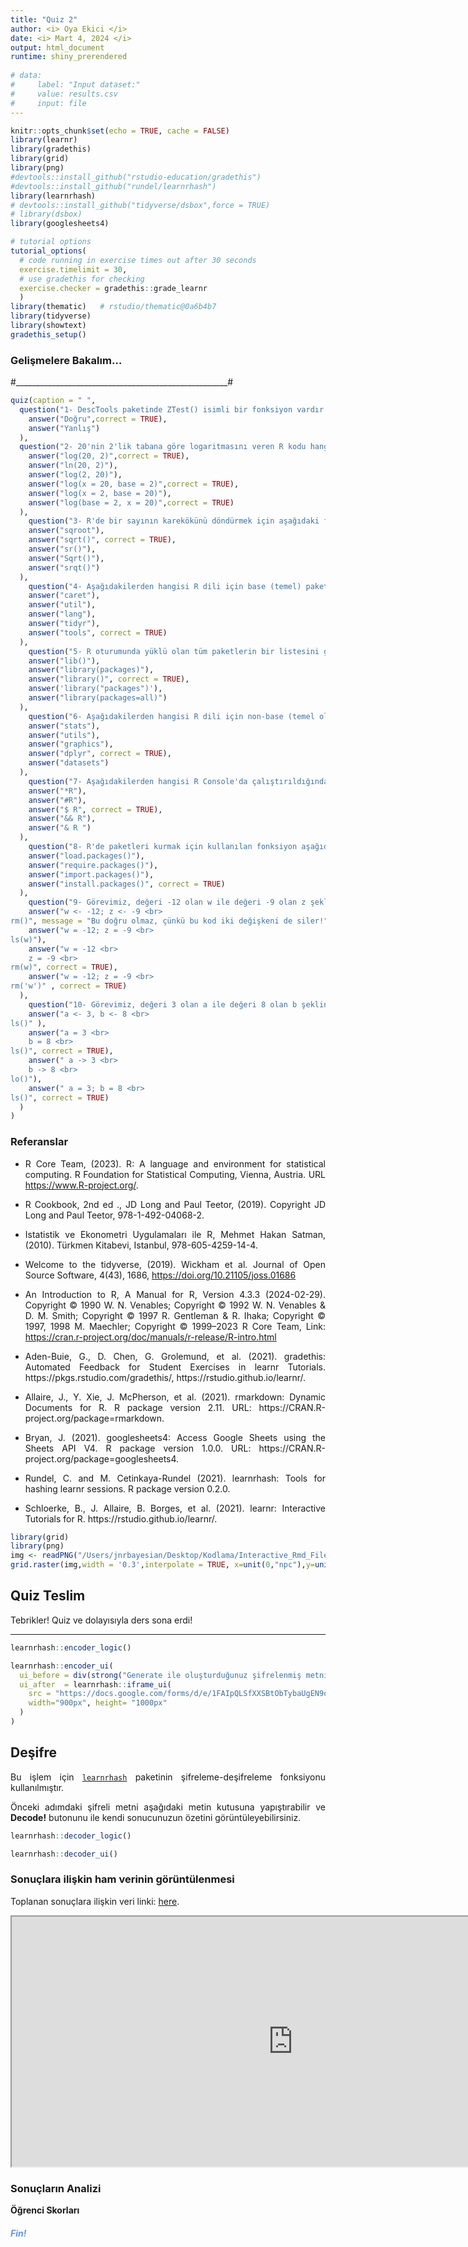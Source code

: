 ```yaml
---
title: "Quiz 2" 
author: <i> Oya Ekici </i> 
date: <i> Mart 4, 2024 </i> 
output: html_document
runtime: shiny_prerendered
    
# data:
#     label: "Input dataset:"
#     value: results.csv
#     input: file
---
```


```r
knitr::opts_chunk$set(echo = TRUE, cache = FALSE)
library(learnr)
library(gradethis)
library(grid)
library(png)
#devtools::install_github("rstudio-education/gradethis")
#devtools::install_github("rundel/learnrhash")
library(learnrhash)
# devtools::install_github("tidyverse/dsbox",force = TRUE)
# library(dsbox)
library(googlesheets4)

# tutorial options
tutorial_options(
  # code running in exercise times out after 30 seconds
  exercise.timelimit = 30, 
  # use gradethis for checking
  exercise.checker = gradethis::grade_learnr
  )
library(thematic)   # rstudio/thematic@0a6b4b7
library(tidyverse)
library(showtext)
gradethis_setup()

```



<style>
body {
text-align: justify}
</style>

### **Gelişmelere Bakalım...** 

#_____________________________________________________#

```r
quiz(caption = " ",
  question("1- DescTools paketinde ZTest() isimli bir fonksiyon vardır.",
    answer("Doğru",correct = TRUE),
    answer("Yanlış")
  ),
  question("2- 20'nin 2'lik tabana göre logaritmasını veren R kodu hangisidir?",
    answer("log(20, 2)",correct = TRUE),
    answer("ln(20, 2)"),
    answer("log(2, 20)"),
    answer("log(x = 20, base = 2)",correct = TRUE),
    answer("log(x = 2, base = 20)"),
    answer("log(base = 2, x = 20)",correct = TRUE)
  ),
    question("3- R'de bir sayının karekökünü döndürmek için aşağıdaki fonksiyonlardan hangisi kullanılabilir?",
    answer("sqroot"),
    answer("sqrt()", correct = TRUE),
    answer("sr()"),
    answer("Sqrt()"),
    answer("srqt()")
  ),
    question("4- Aşağıdakilerden hangisi R dili için base (temel) pakettir?",
    answer("caret"),
    answer("util"),
    answer("lang"),
    answer("tidyr"),
    answer("tools", correct = TRUE)
  ),
    question("5- R oturumunda yüklü olan tüm paketlerin bir listesini görüntüleyen kod aşağıdakilerden hangisidir?",
    answer("lib()"),
    answer("library(packages)"),
    answer("library()", correct = TRUE),
    answer('library("packages")'),
    answer("library(packages=all)")
  ),
    question("6- Aşağıdakilerden hangisi R dili için non-base (temel olmayan) pakettir?",
    answer("stats"),
    answer("utils"),
    answer("graphics"),
    answer("dplyr", correct = TRUE),
    answer("datasets")
  ),
    question("7- Aşağıdakilerden hangisi R Console'da çalıştırıldığında, Console'dan çıkmadan R programını yeniden başlatır?",
    answer("*R"),
    answer("#R"),
    answer("$ R", correct = TRUE),
    answer("&& R"),
    answer("& R ")
  ),
    question("8- R'de paketleri kurmak için kullanılan fonksiyon aşağıdakilerden hangisidir?",
    answer("load.packages()"),
    answer("require.packages()"),
    answer("import.packages()"),
    answer("install.packages()", correct = TRUE)
  ),
    question("9- Görevimiz, değeri -12 olan w ile değeri -9 olan z şeklinde iki değişkeni tanımlayarak, sonraki adımda bu değişkenlerden sadece w'yi çalışma ortamından silen kodu yazmaktır. Aşağıdakilerden hangisi bu görevi doğru yapar?",
    answer("w <- -12; z <- -9 <br>
rm()", message = "Bu doğru olmaz, çünkü bu kod iki değişkeni de siler!"),
    answer("w = -12; z = -9 <br>
ls(w)"),
    answer("w = -12 <br>
    z = -9 <br>
rm(w)", correct = TRUE),
    answer("w = -12; z = -9 <br>
rm('w')" , correct = TRUE)
  ),
    question("10- Görevimiz, değeri 3 olan a ile değeri 8 olan b şeklinde iki değişkeni tanımlayarak, bunların çalışma ortamındaki nesneler arasında olduğunu gösteren kodu yazmaktır. Aşağıdakilerden hangisi bu görevi doğru yapar?",
    answer("a <- 3, b <- 8 <br>
ls()" ),
    answer("a = 3 <br>
    b = 8 <br>
ls()", correct = TRUE),
    answer(" a -> 3 <br>
    b -> 8 <br>
lo()"),
    answer(" a = 3; b = 8 <br>
ls()", correct = TRUE)
  )
)

```


### Referanslar

-   R Core Team, (2023). R: A language and environment for statistical computing. R Foundation for Statistical Computing, Vienna, Austria. URL <https://www.R-project.org/>.

-   R Cookbook, 2nd ed ., JD Long and Paul Teetor, (2019). Copyright JD Long and Paul Teetor, 978-1-492-04068-2.

-   Istatistik ve Ekonometri Uygulamaları ile R, Mehmet Hakan Satman, (2010). Türkmen Kitabevi, Istanbul, 978-605-4259-14-4.

-   Welcome to the tidyverse, (2019). Wickham et al. Journal of Open Source Software, 4(43), 1686, <https://doi.org/10.21105/joss.01686>

-   An Introduction to R, A Manual for R, Version 4.3.3 (2024-02-29). Copyright © 1990 W. N. Venables; Copyright © 1992 W. N. Venables & D. M. Smith; Copyright © 1997 R. Gentleman & R. Ihaka; Copyright © 1997, 1998 M. Maechler; Copyright © 1999–2023 R Core Team, Link: <https://cran.r-project.org/doc/manuals/r-release/R-intro.html>

-   Aden-Buie, G., D. Chen, G. Grolemund, et al. (2021). gradethis: Automated Feedback for Student Exercises in learnr Tutorials. https://pkgs.rstudio.com/gradethis/, https://rstudio.github.io/learnr/.

-   Allaire, J., Y. Xie, J. McPherson, et al. (2021). rmarkdown: Dynamic Documents for R. R package version 2.11. URL: https://CRAN.R-project.org/package=rmarkdown.

-   Bryan, J. (2021). googlesheets4: Access Google Sheets using the Sheets API V4. R package version 1.0.0. URL: https://CRAN.R-project.org/package=googlesheets4.

-   Rundel, C. and M. Cetinkaya-Rundel (2021). learnrhash: Tools for hashing learnr sessions. R package version 0.2.0.

-   Schloerke, B., J. Allaire, B. Borges, et al. (2021). learnr: Interactive Tutorials for R. https://rstudio.github.io/learnr/.

```r
library(grid)
library(png)
img <- readPNG("/Users/jnrbayesian/Desktop/Kodlama/Interactive_Rmd_Files/logos.png")
grid.raster(img,width = '0.3',interpolate = TRUE, x=unit(0,"npc"),y=unit(0.5,"npc"),just = "left")
```

## Quiz Teslim

Tebrikler! Quiz ve dolayısıyla ders sona erdi!

---

```r
learnrhash::encoder_logic()
```


```r
learnrhash::encoder_ui(
  ui_before = div(strong("Generate ile oluşturduğunuz şifrelenmiş metni aşağıdaki formda ilgili yere yapıştırarak gönderiniz."), br(), br()),
  ui_after  = learnrhash::iframe_ui(
    src = "https://docs.google.com/forms/d/e/1FAIpQLSfXXSBtObTybaUgEN9qNt21MgvuDvGOoxbD2fBZvL6RbmYkjg/viewform",
    width="900px", height= "1000px"
  )
)
```


## Deşifre

Bu işlem için [`learnrhash`](https://github.com/rundel/learnrhash) paketinin şifreleme-deşifreleme fonksiyonu kullanılmıştır. 

Önceki adımdaki şifreli metni aşağıdaki metin kutusuna yapıştırabilir ve **Decode!** butonunu ile kendi sonucunuzun özetini görüntüleyebilirsiniz.

```r
learnrhash::decoder_logic()
```

```r
learnrhash::decoder_ui()
```

### Sonuçlara ilişkin ham verinin görüntülenmesi

Toplanan sonuçlara ilişkin veri linki: [here](https://docs.google.com/spreadsheets/d/1zwwY9OP-qRJYD6iiPCHK7mtz6vEYMPagNyf2B67Rk6Q/edit?resourcekey#gid=486776579).

<iframe width="900" height="400" src="https://docs.google.com/spreadsheets/d/1zwwY9OP-qRJYD6iiPCHK7mtz6vEYMPagNyf2B67Rk6Q/edit?resourcekey#grid=486776579;headers=false"></iframe>

### Sonuçların Analizi

<!-- ```{r, echo=FALSE} -->
<!-- library(readr) -->
<!-- library(googlesheets4) -->
<!-- #tutorial_marks <- read_rds("www/tutorial-marks.rds") -->
<!-- tutorial_marks <- read_rds("tutorial-marks.rds") -->
<!-- ``` -->

**Öğrenci Skorları**

<!-- ```{r} -->
<!-- tutorial_marks$student_scores -->
<!-- ``` -->


#### <font color="cornflowerblue"/>   *Fin!*  <font>
